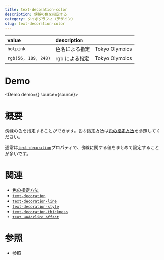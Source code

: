```yaml
---
title: text-decoration-color
description: 傍線の色を指定する
category: タイポグラフィ（デザイン）
slug: text-decoration-color
---
```



| value               | description    |                                                                                |
| :------------------ | :------------- | ------------------------------------------------------------------------------ |
| `hotpink`           | 色名による指定 | <span className="underline decoration-[hotpink]">Tokyo Olympics</span>         |
| `rgb(56, 189, 248)` | rgb による指定 | <span className="underline decoration-[rgb(56_189_248)]">Tokyo Olympics</span> |

# Demo

<Demo demo={<Preview />} source={source}>
  <Snippet />
</Demo>

# 概要

傍線の色を指定することができます。色の指定方法は[色の指定方法](/article/color)を参照してください。

通常は[`text-decoration`](/text-decoration)プロパティで、傍線に関する値をまとめて設定することが多いです。

# 関連

- [色の指定方法](/article/color)
- [`text-decoration`](/text-decoration)
- [`text-decoration-line`](/text-decoration-line)
- [`text-decoration-style`](/text-decoration-style)
- [`text-decoration-thickness`](/text-decoration-thickness)
- [`text-underline-offset`](/text-underline-offset)

# 参照

- 参照
